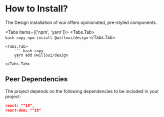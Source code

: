 # How to Install?

The Design installation of wui offers opinionated, pre-styled components.

 
<Tabs items={['npm', 'yarn']}>
    <Tabs.Tab>        
        ``` bash copy
        npm install @willoui/design
        ```
    </Tabs.Tab>

    <Tabs.Tab>
        ``` bash copy
        yarn add @willoui/design
        ```
    </Tabs.Tab>
</Tabs>

## Peer Dependencies
The project depends on the following dependencies to be included in your project:
``` json
react: "^18",
react-dom: "^18"
```
